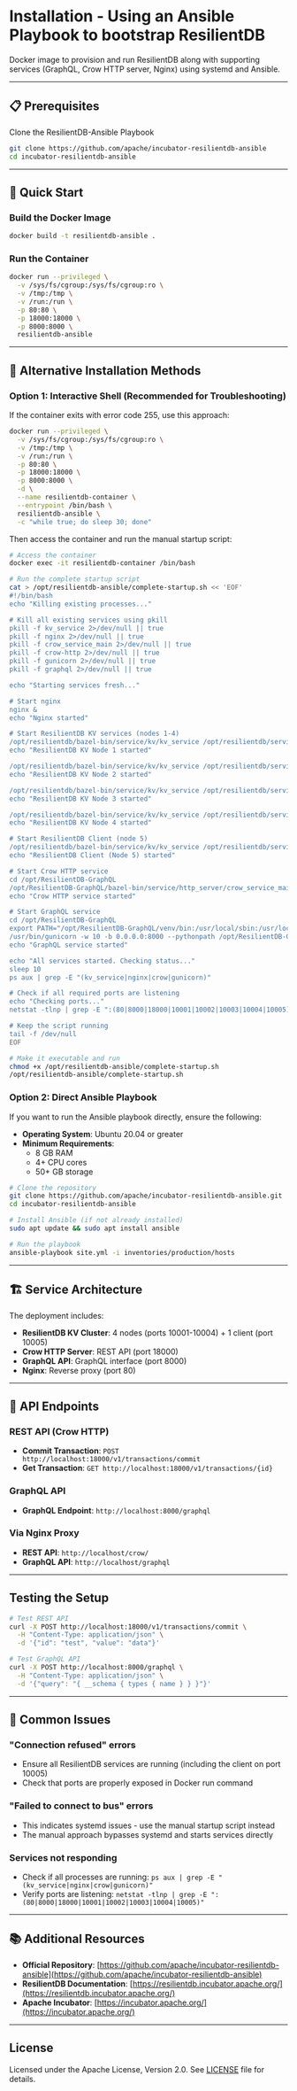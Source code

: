 # Installation - Using an Ansible Playbook to bootstrap ResilientDB

Docker image to provision and run ResilientDB along with supporting services (GraphQL, Crow HTTP server, Nginx) using systemd and Ansible.

---

## 📋 Prerequisites

Clone the ResilientDB-Ansible Playbook 

```bash
git clone https://github.com/apache/incubator-resilientdb-ansible
cd incubator-resilientdb-ansible
```

---

## 🚀 Quick Start

### Build the Docker Image

```bash
docker build -t resilientdb-ansible .
```

### Run the Container

```bash
docker run --privileged \
  -v /sys/fs/cgroup:/sys/fs/cgroup:ro \
  -v /tmp:/tmp \
  -v /run:/run \
  -p 80:80 \
  -p 18000:18000 \
  -p 8000:8000 \
  resilientdb-ansible
```

---

## 🔧 Alternative Installation Methods

### Option 1: Interactive Shell (Recommended for Troubleshooting)

If the container exits with error code 255, use this approach:

```bash
docker run --privileged \
  -v /sys/fs/cgroup:/sys/fs/cgroup:ro \
  -v /tmp:/tmp \
  -v /run:/run \
  -p 80:80 \
  -p 18000:18000 \
  -p 8000:8000 \
  -d \
  --name resilientdb-container \
  --entrypoint /bin/bash \
  resilientdb-ansible \
  -c "while true; do sleep 30; done"
```

Then access the container and run the manual startup script:

```bash
# Access the container
docker exec -it resilientdb-container /bin/bash

# Run the complete startup script
cat > /opt/resilientdb-ansible/complete-startup.sh << 'EOF'
#!/bin/bash
echo "Killing existing processes..."

# Kill all existing services using pkill
pkill -f kv_service 2>/dev/null || true
pkill -f nginx 2>/dev/null || true
pkill -f crow_service_main 2>/dev/null || true
pkill -f crow-http 2>/dev/null || true
pkill -f gunicorn 2>/dev/null || true
pkill -f graphql 2>/dev/null || true

echo "Starting services fresh..."

# Start nginx
nginx &
echo "Nginx started"

# Start ResilientDB KV services (nodes 1-4)
/opt/resilientdb/bazel-bin/service/kv/kv_service /opt/resilientdb/service/tools/config/server/server.config /opt/resilientdb/service/tools/data/cert/node1.key.pri /opt/resilientdb/service/tools/data/cert/cert_1.cert &
echo "ResilientDB KV Node 1 started"

/opt/resilientdb/bazel-bin/service/kv/kv_service /opt/resilientdb/service/tools/config/server/server.config /opt/resilientdb/service/tools/data/cert/node2.key.pri /opt/resilientdb/service/tools/data/cert/cert_2.cert &
echo "ResilientDB KV Node 2 started"

/opt/resilientdb/bazel-bin/service/kv/kv_service /opt/resilientdb/service/tools/config/server/server.config /opt/resilientdb/service/tools/data/cert/node3.key.pri /opt/resilientdb/service/tools/data/cert/cert_3.cert &
echo "ResilientDB KV Node 3 started"

/opt/resilientdb/bazel-bin/service/kv/kv_service /opt/resilientdb/service/tools/config/server/server.config /opt/resilientdb/service/tools/data/cert/node4.key.pri /opt/resilientdb/service/tools/data/cert/cert_4.cert &
echo "ResilientDB KV Node 4 started"

# Start ResilientDB Client (node 5)
/opt/resilientdb/bazel-bin/service/kv/kv_service /opt/resilientdb/service/tools/config/server/server.config /opt/resilientdb/service/tools/data/cert/node5.key.pri /opt/resilientdb/service/tools/data/cert/cert_5.cert &
echo "ResilientDB Client (Node 5) started"

# Start Crow HTTP service
cd /opt/ResilientDB-GraphQL
/opt/ResilientDB-GraphQL/bazel-bin/service/http_server/crow_service_main service/tools/config/interface/client.config service/http_server/server_config.config &
echo "Crow HTTP service started"

# Start GraphQL service
cd /opt/ResilientDB-GraphQL
export PATH="/opt/ResilientDB-GraphQL/venv/bin:/usr/local/sbin:/usr/local/bin:/usr/sbin:/usr/bin:/sbin:/bin"
/usr/bin/gunicorn -w 10 -b 0.0.0.0:8000 --pythonpath /opt/ResilientDB-GraphQL/venv/lib/python3.10/site-packages --timeout 120 app:app &
echo "GraphQL service started"

echo "All services started. Checking status..."
sleep 10
ps aux | grep -E "(kv_service|nginx|crow|gunicorn)"

# Check if all required ports are listening
echo "Checking ports..."
netstat -tlnp | grep -E ":(80|8000|18000|10001|10002|10003|10004|10005)"

# Keep the script running
tail -f /dev/null
EOF

# Make it executable and run
chmod +x /opt/resilientdb-ansible/complete-startup.sh
/opt/resilientdb-ansible/complete-startup.sh
```

### Option 2: Direct Ansible Playbook

If you want to run the Ansible playbook directly, ensure the following:

- **Operating System**: Ubuntu 20.04 or greater  
- **Minimum Requirements**:  
  - 8 GB RAM  
  - 4+ CPU cores  
  - 50+ GB storage

```bash
# Clone the repository
git clone https://github.com/apache/incubator-resilientdb-ansible.git
cd incubator-resilientdb-ansible

# Install Ansible (if not already installed)
sudo apt update && sudo apt install ansible

# Run the playbook
ansible-playbook site.yml -i inventories/production/hosts
```

---

## 🏗️ Service Architecture

The deployment includes:

- **ResilientDB KV Cluster**: 4 nodes (ports 10001-10004) + 1 client (port 10005)
- **Crow HTTP Server**: REST API (port 18000)
- **GraphQL API**: GraphQL interface (port 8000)
- **Nginx**: Reverse proxy (port 80)

---

## 🔗 API Endpoints

### REST API (Crow HTTP)
- **Commit Transaction**: `POST http://localhost:18000/v1/transactions/commit`
- **Get Transaction**: `GET http://localhost:18000/v1/transactions/{id}`

### GraphQL API
- **GraphQL Endpoint**: `http://localhost:8000/graphql`

### Via Nginx Proxy
- **REST API**: `http://localhost/crow/`
- **GraphQL API**: `http://localhost/graphql`

---

##  Testing the Setup

```bash
# Test REST API
curl -X POST http://localhost:18000/v1/transactions/commit \
  -H "Content-Type: application/json" \
  -d '{"id": "test", "value": "data"}'

# Test GraphQL API
curl -X POST http://localhost:8000/graphql \
  -H "Content-Type: application/json" \
  -d '{"query": "{ __schema { types { name } } }"}'
```

---

## 🐛 Common Issues

### "Connection refused" errors
- Ensure all ResilientDB services are running (including the client on port 10005)
- Check that ports are properly exposed in Docker run command

### "Failed to connect to bus" errors
- This indicates systemd issues - use the manual startup script instead
- The manual approach bypasses systemd and starts services directly

### Services not responding
- Check if all processes are running: `ps aux | grep -E "(kv_service|nginx|crow|gunicorn)"`
- Verify ports are listening: `netstat -tlnp | grep -E ":(80|8000|18000|10001|10002|10003|10004|10005)"`

---

## 📚 Additional Resources

- **Official Repository**: [https://github.com/apache/incubator-resilientdb-ansible](https://github.com/apache/incubator-resilientdb-ansible)
- **ResilientDB Documentation**: [https://resilientdb.incubator.apache.org/](https://resilientdb.incubator.apache.org/)
- **Apache Incubator**: [https://incubator.apache.org/](https://incubator.apache.org/)

---

##  License

Licensed under the Apache License, Version 2.0. See [LICENSE](LICENSE) file for details.
